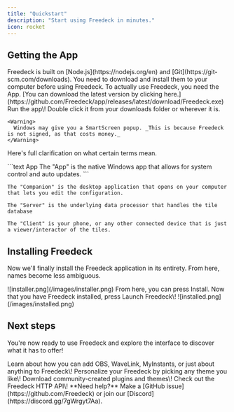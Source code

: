 ```yaml
---
title: "Quickstart"
description: "Start using Freedeck in minutes."
icon: rocket
---
```


## Getting the App

<Steps>
  <Step title="Step 1: Install Node.js and Git" icon="folders">
    Freedeck is built on [Node.js](https://nodejs.org/en) and [Git](https://git-scm.com/downloads). You need to download and install them to your computer before using Freedeck.
  </Step>
  <Step title="Step 2: Download the App" icon="copy">
    To actually use Freedeck, you need the App. [You can download the latest version by clicking here.](https://github.com/Freedeck/app/releases/latest/download/Freedeck.exe)
  </Step>
  <Step title="Step 3: Run the App" icon="rectangle-terminal">
    Run the app\! Double click it from your downloads folder or wherever it is.

    <Warning>
      Windows may give you a SmartScreen popup. _This is because Freedeck is not signed, as that costs money._
    </Warning>
  </Step>
</Steps>

Here's full clarification on what certain terms mean.

<CodeGroup>
```text App
The "App" is the native Windows app that allows for system control and auto updates.
```

```text Companion
The "Companion" is the desktop application that opens on your computer that lets you edit the configuration.
```

```text Server
The "Server" is the underlying data processor that handles the tile database
```

```text Client
The "Client" is your phone, or any other connected device that is just a viewer/interactor of the tiles.
```

</CodeGroup>

## Installing Freedeck
Now we'll finally install the Freedeck application in its entirety. From here, names become less ambiguous.

<Steps>
  <Step title="Step 3: Install Freedeck">
    ![installer.png](/images/installer.png)
    From here, you can press Install. 
  </Step>

  <Step title="Step 4: Launch Freedeck">
    Now that you have Freedeck installed, press Launch Freedeck\!
    ![installed.png](/images/installed.png)
  </Step>
</Steps>

## Next steps

You're now ready to use Freedeck and explore the interface to discover what it has to offer\!

<CardGroup cols={2}>
  <Card title="Plugins" icon="plug" href="/essentials/plugins">
    Learn about how you can add OBS, WaveLink, MyInstants, or just about anything to Freedeck\!
  </Card>
  <Card title="Themes" icon="palette" href="/essentials/settings">
    Personalize your Freedeck by picking any theme you like\!
  </Card>
  <Card title="Marketplace" icon="store" href="/essentials/marketplace">
    Download community-created plugins and themes\!
  </Card>
  <Card title="API documentation" icon="code" href="/apis/introduction">
    Check out the Freedeck HTTP API\!
  </Card>
</CardGroup>

<Note>
  **Need help?** Make a [GitHub issue](https://github.com/Freedeck) or join our [Discord](https://discord.gg/7gWrgyt7Aa).
</Note>